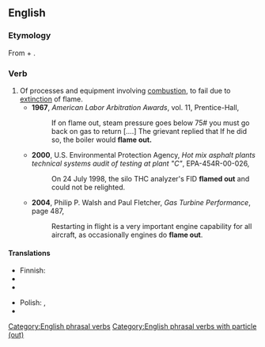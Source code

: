 {{also|flameout|flame-out}}
==English==
{{rft|flare up?, fire up}}
===Etymology===
From {{term|flame}} + {{term|out}}.

===Verb===
{{en-verb|flames out|flaming out|flamed out}}

# Of processes and equipment involving [[combustion]], to fail due to [[extinction]] of flame.
#* '''1967''', ''American Labor Arbitration Awards'', vol. 11, Prentice-Hall,
#*: If on flame out, steam pressure goes below 75# you must go back on gas to return [....] The grievant replied that If he did so, the boiler would '''flame out.'''
#* '''2000''', U.S. Environmental Protection Agency, ''Hot mix asphalt plants technical systems audit of testing at plant "C"'', EPA-454R-00-026,
#*: On 24 July 1998, the silo THC analyzer's FID '''flamed out''' and could not be relighted.
#* '''2004''', Philip P. Walsh and Paul Fletcher, ''Gas Turbine Performance'', page 487,
#*: Restarting in flight is a very important engine capability for all aircraft, as occasionally engines do '''flame out'''.

====Translations====
{{trans-top|to fail due to extinction of flame}}
* Finnish: {{t+|fi|sammua}}
* {{trreq|fr}}
* {{trreq|de}}
{{trans-mid}}
* Polish: {{t-|pl|wybuchać|impf}}, {{t-|pl|wybuchnąć|pf}}
* {{trreq|ru}}
{{trans-bottom}}

[[Category:English phrasal verbs]]
[[Category:English phrasal verbs with particle (out)]]